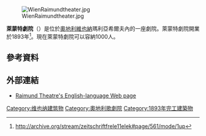 [[Image:WienRaimundtheater.jpg|thumb]]

'''萊蒙特劇院'''（{{lang-de|Raimundtheater}}）是位於[[奧地利|奧地利]][[維也納|維也納]]瑪利亞希爾夫內的一座劇院。萊蒙特劇院開業於1893年<ref>http://archive.org/stream/zeitschriftfrele11elek#page/561/mode/1up</ref>。現在萊蒙特劇院可以容納1000人。

== 參考資料 ==
{{reflist}}

== 外部連結 ==
{{Commons category|Raimund Theater}}
*[http://www.musicalvienna.at/index.php/en/ Raimund Theatre's English-language Web page] {{Wayback|url=http://www.musicalvienna.at/index.php/en/ |date=20150923084904 }}
{{Coord|display=title}}
{{Authority control}}
{{DEFAULTSORT:Raimundtheater}}
[[Category:维也纳建筑物|Category:维也纳建筑物]]
[[Category:奧地利歌劇院|Category:奧地利歌劇院]]
[[Category:1893年完工建築物|Category:1893年完工建築物]]
{{Austria-stub}}